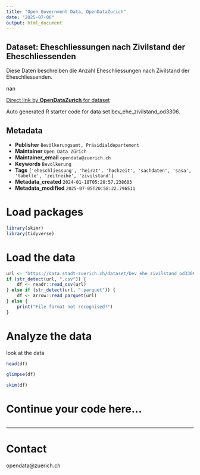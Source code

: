 ```yaml
---
title: "Open Government Data, OpenDataZurich"
date: "2025-07-06"
output: html_document
---
```


## Dataset: Eheschliessungen nach Zivilstand der Eheschliessenden

Diese Daten beschreiben die Anzahl Eheschliessungen nach Zivilstand der Eheschliessenden.

nan

[Direct link by **OpenDataZurich** for dataset](https://data.stadt-zuerich.ch/dataset/bev_ehe_zivilstand_od3306)

Auto generated R starter code for data set bev_ehe_zivilstand_od3306.

## Metadata

- **Publisher** `Bevölkerungsamt, Präsidialdepartement`
- **Maintainer** `Open Data Zürich`
- **Maintainer_email** `opendata@zuerich.ch`
- **Keywords** `Bevölk­erung`
- **Tags** `['eheschliessung', 'heirat', 'hochzeit', 'sachdaten', 'sasa', 'tabelle', 'zeitreihe', 'zivilstand']`
- **Metadata_created** `2024-01-18T05:20:57.238603`
- **Metadata_modified** `2025-07-05T20:58:22.796511`


# Load packages

```r
library(skimr)
library(tidyverse)
```

# Load the data

```r
url <- "https://data.stadt-zuerich.ch/dataset/bev_ehe_zivilstand_od3306/download/BEV330OD3306.csv"
if (str_detect(url, ".csv")) {
    df <- readr::read_csv(url)
} else if (str_detect(url, ".parquet")) {
    df <- arrow::read_parquet(url)
} else {
    print("File format not recognised!")
}
```

# Analyze the data

look at the data
```r
head(df)
```

```r
glimpse(df)
```

```r
skim(df)
```

# Continue your code here...

```r

```

------------------------------------------------------------------------

# Contact

opendata@zuerich.ch
